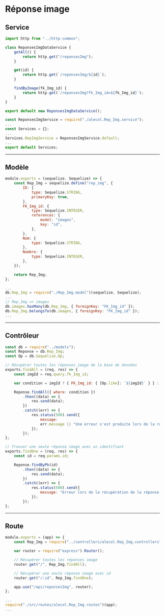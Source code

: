 # Réponse image

## Service

```js title="./src/services/alecol.Rep_Img.service.js"
import http from "../http-common";

class ReponsesImgDataService {
    getAll() {
        return http.get("/reponsesImg");
    }

    get(id) {
        return http.get(`/reponsesImg/${id}`);
    }

    findByImage(fk_Img_id) {
        return http.get(`/reponsesImg?fk_Img_id=${fk_Img_id}`);
    }
}

export default new ReponsesImgDataService();
```

```js title="./src/services/index.js"
const ReponsesImgService = require("./alecol.Rep_Img.service");
...
const Services = {};
...
Services.RepImgService = ReponsesImgService.default;
...
export default Services;
```

-----

## Modèle

```js title="./src/models/Rep_Img.model.js"
module.exports = (sequelize, Sequelize) => {
    const Rep_Img = sequelize.define("rep_img", {
        ID: {
            type: Sequelize.STRING,
            primaryKey: true,
        },
        FK_Img_id: {
            type: Sequelize.INTEGER,
            references: {
                model: "images",
                key: "id",
            },
        },
        Nom: {
            type: Sequelize.STRING,
        },
        Nombre: {
            type: Sequelize.INTEGER,
        },
    });

    return Rep_Img;
};
```

```js title="./src/models/index.js"
...
db.Rep_Img = require("./Rep_Img.model")(sequelize, Sequelize);
...
// Rep_Img => images
db.images.hasMany(db.Rep_Img, { foreignKey: "FK_Img_id" });
db.Rep_Img.belongsTo(db.images, { foreignKey: "FK_Img_id" });
...
```

-----

## Contrôleur

```js title="./src/controllers/alecol.Rep_Img.controllers.js"
const db = require("../models");
const Reponse = db.Rep_Img;
const Op = db.Sequelize.Op;

// Récupérer toutes les réponses image de la base de données
exports.findAll = (req, res) => {
    const imgId = req.query.fk_Img_id;

    var condition = imgId ? { FK_Img_id: { [Op.like]: `${imgId}` } } : null;

    Reponse.findAll({ where: condition })
        .then((data) => {
            res.send(data);
        })
        .catch((err) => {
            res.status(500).send({
                message:
                err.message || "Une erreur s'est produite lors de la récupération des réponses image.",
            });
        });
};

// Trouver une seule réponse image avec un identifiant
exports.findOne = (req, res) => {
    const id = req.params.id;

    Reponse.findByPk(id)
        .then((data) => {
            res.send(data);
        })
        .catch((err) => {
            res.status(500).send({
                message: "Erreur lors de la récupération de la réponse image avec l'id=" + id,
            });
        });
};
```

-----

## Route

```js title="./src/routes/alecol.Rep_Img.routes.js"
module.exports = (app) => {
    const Rep_Img = require("../controllers/alecol.Rep_Img.controllers");

    var router = require("express").Router();

    // Récupérer toutes les réponses image
    router.get("/", Rep_Img.findAll);

    // Récupérer une seule réponse image avec id
    router.get("/:id", Rep_Img.findOne);

    app.use("/api/reponsesImg", router);
};
```

```js title="server.js"
...
require("./src/routes/alecol.Rep_Img.routes")(app);
...
```